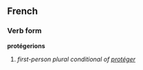 ==French==
===Verb form===
'''protégerions'''

# ''first-person plural conditional of [[protéger]]''